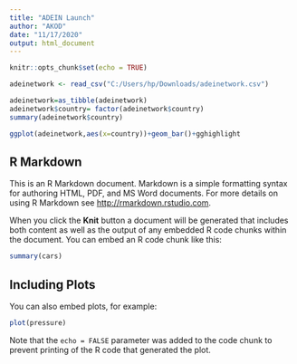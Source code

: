 ```yaml
---
title: "ADEIN Launch"
author: "AKOD"
date: "11/17/2020"
output: html_document
---
```



```r
knitr::opts_chunk$set(echo = TRUE)
```

```r
adeinetwork <- read_csv("C:/Users/hp/Downloads/adeinetwork.csv")

```
```r
adeinetwork=as_tibble(adeinetwork)
adeinetwork$country= factor(adeinetwork$country)
summary(adeinetwork$country)

ggplot(adeinetwork,aes(x=country))+geom_bar()+gghighlight
```

## R Markdown

This is an R Markdown document. Markdown is a simple formatting syntax for authoring HTML, PDF, and MS Word documents. For more details on using R Markdown see <http://rmarkdown.rstudio.com>.

When you click the **Knit** button a document will be generated that includes both content as well as the output of any embedded R code chunks within the document. You can embed an R code chunk like this:

```r
summary(cars)
```

## Including Plots

You can also embed plots, for example:

```r
plot(pressure)
```

Note that the `echo = FALSE` parameter was added to the code chunk to prevent printing of the R code that generated the plot.
